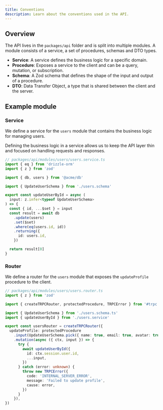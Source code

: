 ```yaml
---
title: Conventions
description: Learn about the conventions used in the API.
---
```


## Overview

The API lives in the `packages/api` folder and is split into multiple modules.
A module consists of a service, a set of procedures, schemas and DTO types.

- **Service**: A service defines the business logic for a specific domain.
- **Procedure**: Exposes a service to the client and can be a query, mutation, or subscription.
- **Schema**: A Zod schema that defines the shape of the input and output of a procedure.
- **DTO**: Data Transfer Object, a type that is shared between the client and the server.

## Example module

### Service

We define a service for the `users` module that contains the business logic for managing users.

Defining the business logic in a service allows us to keep the API layer thin and focused on handling requests and responses.

```ts
// packages/api/modules/users/users.service.ts
import { eq } from 'drizzle-orm'
import { z } from 'zod'

import { db, users } from '@acme/db'

import { UpdateUserSchema } from './users.schema'

export const updateUserById = async (
  input: z.infer<typeof UpdateUserSchema>
) => {
  const { id, ...$set } = input
  const result = await db
    .update(users)
    .set($set)
    .where(eq(users.id, id))
    .returning({
      id: users.id,
    })

  return result[0]
}
```

### Router

We define a router for the `users` module that exposes the `updateProfile` procedure to the client.

```ts
// packages/api/modules/users/users.router.ts
import { z } from 'zod'

import { createTRPCRouter, protectedProcedure, TRPCError } from '#trpc'

import { UpdateUserSchema } from './users.schema.ts'
import { updateUserById } from './users.service'

export const usersRouter = createTRPCRouter({
  updateProfile: protectedProcedure
    .input(UpdateUserSchema.pick({ name: true, email: true, avatar: true }))
    .mutation(async ({ ctx, input }) => {
      try {
        await updateUserById({
          id: ctx.session.user.id,
          ...input,
        })
      } catch (error: unknown) {
        throw new TRPCError({
          code: 'INTERNAL_SERVER_ERROR',
          message: 'Failed to update profile',
          cause: error,
        })
      }
    }),
})
```
